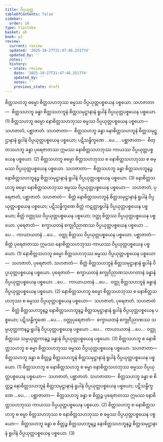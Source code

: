 ```yaml
---
title: ဝိပ္ပယုတ္တ
tableOfContents: false
sidebar:
  order: 10
type: tipitaka
basket: ab
book: p2
review:
  current: review
  updated: '2025-10-27T21:47:46.251774'
  updated_by: ''
  notes: ''
  history:
  - state: review
    date: '2025-10-27T21:47:46.251774'
    updated_by: ''
    notes: ''
    previous_state: draft
---
```



<ReviewStatus review={frontmatter.review} showDetails={true} />

<HypothesisAnnotation frontmatter={frontmatter} />

<DynamicBreadcrumb />

<Division number="265" book="p2" e="ch" v="38" p="157">

<Paragraph number="2968" book="p2">
စိတ္တသဟဘူ ဓမ္မော စိတ္တသဟဘုဿ ဓမ္မဿ ဝိပ္ပယုတ္တပစ္စယေန ပစ္စယော. <Emphasis>သဟဇာတာ</Emphasis>—  စိတ္တသဟဘူ ခန္ဓာ စိတ္တသဟဘူနံ စိတ္တသမုဋ္ဌာနာနံ ရူပါနံ ဝိပ္ပယုတ္တပစ္စယေန ပစ္စယော. (1)
</Paragraph>

<Paragraph number="2969" book="p2">
စိတ္တသဟဘူ ဓမ္မော နောစိတ္တသဟဘုဿ ဓမ္မဿ ဝိပ္ပယုတ္တပစ္စယေန ပစ္စယော—  သဟဇာတံ, ပစ္ဆာဇာတံ. <Emphasis>သဟဇာတာ</Emphasis>—  စိတ္တသဟဘူ ခန္ဓာ နောစိတ္တသဟဘူနံ စိတ္တသမုဋ္ဌာနာနံ ရူပါနံ ဝိပ္ပယုတ္တပစ္စယေန ပစ္စယော; ပဋိသန္ဓိက္ခဏေ …ပေ… . <Emphasis>ပစ္ဆာဇာတာ</Emphasis>—  စိတ္တသဟဘူ ခန္ဓာ ပုရေဇာတဿ ဣမဿ နောစိတ္တသဟဘုဿ ကာယဿ ဝိပ္ပယုတ္တပစ္စယေန ပစ္စယော. (2)
</Paragraph>

<Paragraph number="2970" book="p2">
စိတ္တသဟဘူ ဓမ္မော စိတ္တသဟဘုဿ စ နောစိတ္တသဟဘုဿ စ ဓမ္မဿ ဝိပ္ပယုတ္တပစ္စယေန ပစ္စယော. <Emphasis>သဟဇာတာ</Emphasis>—  စိတ္တသဟဘူ ခန္ဓာ စိတ္တသဟဘူနဉ္စ နောစိတ္တသဟဘူနဉ္စ စိတ္တသမုဋ္ဌာနာနံ ရူပါနံ ဝိပ္ပယုတ္တပစ္စယေန ပစ္စယော. (3)
</Paragraph>

</Division>
<Division number="266" book="p2" e="ch" v="38" p="157">

<Paragraph number="2971" book="p2">
နောစိတ္တသဟဘူ ဓမ္မော နောစိတ္တသဟဘုဿ ဓမ္မဿ ဝိပ္ပယုတ္တပစ္စယေန ပစ္စယော—  သဟဇာတံ, ပုရေဇာတံ, ပစ္ဆာဇာတံ. <Emphasis>သဟဇာတံ</Emphasis>—  စိတ္တံ နောစိတ္တသဟဘူနံ စိတ္တသမုဋ္ဌာနာနံ ရူပါနံ ဝိပ္ပယုတ္တပစ္စယေန ပစ္စယော; ပဋိသန္ဓိက္ခဏေ စိတ္တံ ကဋတ္တာရူပါနံ ဝိပ္ပယုတ္တပစ္စယေန ပစ္စယော; စိတ္တံ ဝတ္ထုဿ ဝိပ္ပယုတ္တပစ္စယေန ပစ္စယော; ဝတ္ထု စိတ္တဿ ဝိပ္ပယုတ္တပစ္စယေန ပစ္စယော. <Emphasis>ပုရေဇာတံ</Emphasis>—  စက္ခာယတနံ စက္ခုဝိညာဏဿ ဝိပ္ပယုတ္တပစ္စယေန ပစ္စယော …ပေ…  ကာယာယတနံ …ပေ…  ဝတ္ထု စိတ္တဿ ဝိပ္ပယုတ္တပစ္စယေန ပစ္စယော. <Emphasis>ပစ္ဆာဇာတံ</Emphasis>—  စိတ္တံ ပုရေဇာတဿ ဣမဿ နောစိတ္တသဟဘုဿ ကာယဿ ဝိပ္ပယုတ္တပစ္စယေန ပစ္စယော. (1)
</Paragraph>

<Paragraph number="2972" book="p2">
နောစိတ္တသဟဘူ ဓမ္မော စိတ္တသဟဘုဿ ဓမ္မဿ ဝိပ္ပယုတ္တပစ္စယေန ပစ္စယော—  သဟဇာတံ, ပုရေဇာတံ. <Emphasis>သဟဇာတံ</Emphasis>—  စိတ္တံ စိတ္တသဟဘူနံ စိတ္တသမုဋ္ဌာနာနံ ရူပါနံ ဝိပ္ပယုတ္တပစ္စယေန ပစ္စယော. <Emphasis>ပုရေဇာတံ</Emphasis>—  စက္ခာယတနံ စက္ခုဝိညာဏသဟဂတာနံ ခန္ဓာနံ ဝိပ္ပယုတ္တပစ္စယေန ပစ္စယော …ပေ…  ကာယာယတနံ …ပေ…  ဝတ္ထု စိတ္တသဟဘူနံ ခန္ဓာနံ ဝိပ္ပယုတ္တပစ္စယေန ပစ္စယော. (2)
</Paragraph>

<Paragraph number="2973" book="p2">
နောစိတ္တသဟဘူ ဓမ္မော စိတ္တသဟဘုဿ စ နောစိတ္တသဟဘုဿ စ ဓမ္မဿ ဝိပ္ပယုတ္တပစ္စယေန ပစ္စယော—  သဟဇာတံ, ပုရေဇာတံ. <Emphasis>သဟဇာတံ</Emphasis>—  စိတ္တံ စိတ္တသဟဘူနဉ္စ နောစိတ္တသဟဘူနဉ္စ စိတ္တသမုဋ္ဌာနာနံ ရူပါနံ ဝိပ္ပယုတ္တပစ္စယေန ပစ္စယော; ပဋိသန္ဓိက္ခဏေ …ပေ… . <Emphasis>ဝတ္ထုပုရေဇာတံ</Emphasis>—  စက္ခာယတနံ စက္ခုဝိညာဏဿ သမ္ပယုတ္တကာနဉ္စ ရူပါနံ ဝိပ္ပယုတ္တပစ္စယေန ပစ္စယော …ပေ…  ကာယာယတနံ …ပေ…  ဝတ္ထု စိတ္တဿ သမ္ပယုတ္တကာနဉ္စ ခန္ဓာနံ ဝိပ္ပယုတ္တပစ္စယေန ပစ္စယော. (3)
</Paragraph>

</Division>
<Division number="267" book="p2" e="ch" v="38" p="157">

<Paragraph number="2974" book="p2">
စိတ္တသဟဘူ စ နောစိတ္တသဟဘူ စ ဓမ္မာ စိတ္တသဟဘုဿ ဓမ္မဿ ဝိပ္ပယုတ္တပစ္စယေန ပစ္စယော. <Emphasis>သဟဇာတာ</Emphasis>—  စိတ္တသဟဘူ ခန္ဓာ စ စိတ္တဉ္စ စိတ္တသဟဘူနံ စိတ္တသမုဋ္ဌာနာနံ ရူပါနံ ဝိပ္ပယုတ္တပစ္စယေန ပစ္စယော. (1)
</Paragraph>

<Paragraph number="2975" book="p2">
စိတ္တသဟဘူ စ နောစိတ္တသဟဘူ စ ဓမ္မာ နောစိတ္တသဟဘုဿ ဓမ္မဿ ဝိပ္ပယုတ္တပစ္စယေန ပစ္စယော—  သဟဇာတံ, ပစ္ဆာဇာတံ. <Emphasis>သဟဇာတာ</Emphasis>—  စိတ္တသဟဘူ ခန္ဓာ စ စိတ္တဉ္စ နောစိတ္တသဟဘူနံ စိတ္တသမုဋ္ဌာနာနံ ရူပါနံ ဝိပ္ပယုတ္တပစ္စယေန ပစ္စယော; ပဋိသန္ဓိက္ခဏေ …ပေ… . <Emphasis>ပစ္ဆာဇာတာ</Emphasis>—  စိတ္တသဟဘူ ခန္ဓာ စ စိတ္တဉ္စ ပုရေဇာတဿ ဣမဿ နောစိတ္တသဟဘုဿ ကာယဿ ဝိပ္ပယုတ္တပစ္စယေန ပစ္စယော. (2)
</Paragraph>

<Paragraph number="2976" book="p2">
စိတ္တသဟဘူ စ နောစိတ္တသဟဘူ စ ဓမ္မာ စိတ္တသဟဘုဿ စ နောစိတ္တသဟဘုဿ စ ဓမ္မဿ ဝိပ္ပယုတ္တပစ္စယေန ပစ္စယော—  စိတ္တသဟဘူ ခန္ဓာ စ စိတ္တဉ္စ စိတ္တသဟဘူနဉ္စ နောစိတ္တသဟဘူနဉ္စ စိတ္တသမုဋ္ဌာနာနံ ရူပါနံ ဝိပ္ပယုတ္တပစ္စယေန ပစ္စယော. (3)
</Paragraph>
</Division>